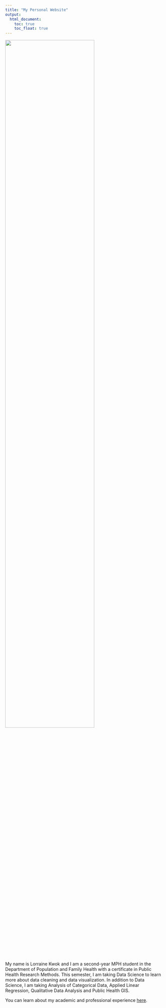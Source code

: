 ```yaml
---
title: "My Personal Website"
output: 
  html_document:
    toc: true
    toc_float: true
---
```


<img src="images/flower.JPG" style="width:75%">

My name is Lorraine Kwok and I am a second-year MPH student in the Department of Population and Family Health with a certificate in Public Health Research Methods. This semester, I am taking Data Science to learn more about data cleaning and data visualization. In addition to Data Science, I am taking Analysis of Categorical Data, Applied Linear Regression, Qualitative Data Analysis and Public Health GIS.

You can learn about my academic and professional experience [here](about.html).